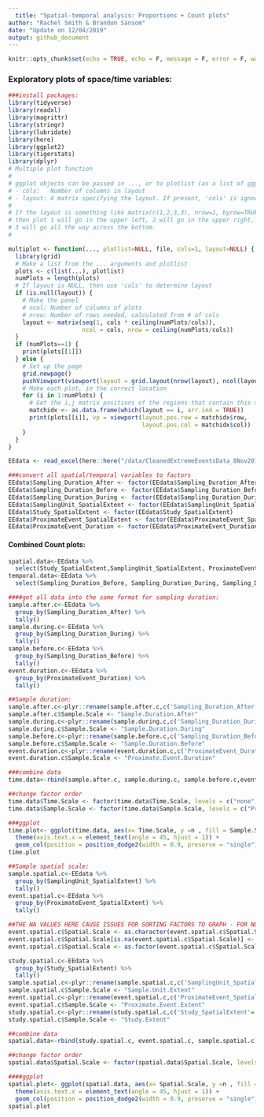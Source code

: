 ```yaml
---
  title: "Spatial-temporal analysis: Proportions + Count plots"
author: "Rachel Smith & Brandon Sansom"
date: "Update on 12/04/2019"
output: github_document
---
```

  
  ```r
knitr::opts_chunk$set(echo = TRUE, echo = F, message = F, error = F, warning = F)
```

### Exploratory plots of space/time variables: 

```r
###install packages:
library(tidyverse)
library(readxl)
library(magrittr)
library(stringr)
library(lubridate)
library(here)
library(ggplot2)
library(tigerstats)
library(dplyr)
# Multiple plot function
#
# ggplot objects can be passed in ..., or to plotlist (as a list of ggplot objects)
# - cols:   Number of columns in layout
# - layout: A matrix specifying the layout. If present, 'cols' is ignored.
#
# If the layout is something like matrix(c(1,2,3,3), nrow=2, byrow=TRUE),
# then plot 1 will go in the upper left, 2 will go in the upper right, and
# 3 will go all the way across the bottom.
#

multiplot <- function(..., plotlist=NULL, file, cols=1, layout=NULL) {
  library(grid)
  # Make a list from the ... arguments and plotlist
  plots <- c(list(...), plotlist)
  numPlots = length(plots)
  # If layout is NULL, then use 'cols' to determine layout
  if (is.null(layout)) {
    # Make the panel
    # ncol: Number of columns of plots
    # nrow: Number of rows needed, calculated from # of cols
    layout <- matrix(seq(1, cols * ceiling(numPlots/cols)),
                     ncol = cols, nrow = ceiling(numPlots/cols))
  }
  if (numPlots==1) {
    print(plots[[1]])
  } else {
    # Set up the page
    grid.newpage()
    pushViewport(viewport(layout = grid.layout(nrow(layout), ncol(layout))))
    # Make each plot, in the correct location
    for (i in 1:numPlots) {
      # Get the i,j matrix positions of the regions that contain this subplot
      matchidx <- as.data.frame(which(layout == i, arr.ind = TRUE))
      print(plots[[i]], vp = viewport(layout.pos.row = matchidx$row,
                                      layout.pos.col = matchidx$col))
    }
  }
}

EEdata <- read_excel(here::here("/data/CleanedExtremeEventsData_8Nov2019.xlsx"), sheet = 1)

###convert all spatial/temporal variables to factors
EEdata$Sampling_Duration_After <- factor(EEdata$Sampling_Duration_After)
EEdata$Sampling_Duration_Before <- factor(EEdata$Sampling_Duration_Before)
EEdata$Sampling_Duration_During <- factor(EEdata$Sampling_Duration_During)
EEdata$SamplingUnit_SpatialExtent <- factor(EEdata$SamplingUnit_SpatialExtent)
EEdata$Study_SpatialExtent <- factor(EEdata$Study_SpatialExtent)
EEdata$ProximateEvent_SpatialExtent <- factor(EEdata$ProximateEvent_SpatialExtent)
EEdata$ProximateEvent_Duration <- factor(EEdata$ProximateEvent_Duration)
```


#### Combined Count plots:
```r
spatial.data<-EEdata %>% 
  select(Study_SpatialExtent,SamplingUnit_SpatialExtent, ProximateEvent_SpatialExtent)
temporal.data<-EEdata %>% 
  select(Sampling_Duration_Before, Sampling_Duration_During, Sampling_Duration_After, ProximateEvent_Duration)

####get all data into the same format for sampling duration:
sample.after.c<-EEdata %>%
  group_by(Sampling_Duration_After) %>%
  tally()
sample.during.c<-EEdata %>%
  group_by(Sampling_Duration_During) %>%
  tally()
sample.before.c<-EEdata %>%
  group_by(Sampling_Duration_Before) %>%
  tally()
event.duration.c<-EEdata %>%
  group_by(ProximateEvent_Duration) %>%
  tally()

##Sample duration:        
sample.after.c<-plyr::rename(sample.after.c,c('Sampling_Duration_After'='Time.Scale'))
sample.after.c$Sample.Scale <- "Sample.Duration.After"
sample.during.c<-plyr::rename(sample.during.c,c('Sampling_Duration_During'='Time.Scale'))
sample.during.c$Sample.Scale <- "Sample.Duration.During"
sample.before.c<-plyr::rename(sample.before.c,c('Sampling_Duration_Before'='Time.Scale'))
sample.before.c$Sample.Scale <- "Sample.Duration.Before"
event.duration.c<-plyr::rename(event.duration.c,c('ProximateEvent_Duration'='Time.Scale'))
event.duration.c$Sample.Scale <- "Proximate.Event.Duration"

###combine data
time.data<-rbind(sample.after.c, sample.during.c, sample.before.c,event.duration.c  )

##change factor order
time.data$Time.Scale <- factor(time.data$Time.Scale, levels = c("none", "single sample", "hours", "days", "weeks", "months", "years"))
time.data$Sample.Scale <- factor(time.data$Sample.Scale, levels = c("Proximate.Event.Duration", "Sample.Duration.Before", "Sample.Duration.During", "Sample.Duration.After"))

###ggplot
time.plot<- ggplot(time.data, aes(x= Time.Scale, y =n , fill = Sample.Scale)) + 
  theme(axis.text.x = element_text(angle = 45, hjust = 1)) + 
  geom_col(position = position_dodge2(width = 0.9, preserve = "single"))
time.plot

##Sample spatial scale:   
sample.spatial.c<-EEdata %>%
  group_by(SamplingUnit_SpatialExtent) %>%
  tally()
event.spatial.c<-EEdata %>%
  group_by(ProximateEvent_SpatialExtent) %>%
  tally()

##THE NA VALUES HERE CAUSE ISSUES FOR SORTING FACTORS TO GRAPH - FOR NOW I HAVE REPLACED WITH MISSING DATA
event.spatial.c$Spatial.Scale <- as.character(event.spatial.c$Spatial.Scale)
event.spatial.c$Spatial.Scale[is.na(event.spatial.c$Spatial.Scale)] <- "Missing Data"
event.spatial.c$Spatial.Scale <- as.factor(event.spatial.c$Spatial.Scale)

study.spatial.c<-EEdata %>%
  group_by(Study_SpatialExtent) %>%
  tally()
sample.spatial.c<-plyr::rename(sample.spatial.c,c('SamplingUnit_SpatialExtent'='Spatial.Scale'))
sample.spatial.c$Sample.Scale <- "Sample.Unit.Extent"
event.spatial.c<-plyr::rename(event.spatial.c,c('ProximateEvent_SpatialExtent'='Spatial.Scale'))
event.spatial.c$Sample.Scale <- "Proximate.Event.Extent"
study.spatial.c<-plyr::rename(study.spatial.c,c('Study_SpatialExtent'='Spatial.Scale'))
study.spatial.c$Sample.Scale <- "Study.Extent"

##combine data
spatial.data<-rbind(study.spatial.c, event.spatial.c, sample.spatial.c)

##change factor order
spatial.data$Spatial.Scale <- factor(spatial.data$Spatial.Scale, levels = c("undefined", "<1 sq m", "1-10 sq m", "10-100 sq m", "100-1000 sq m", ">1000 sq m", "Regional/Continental", "Missing Data"))

####ggplot
spatial.plot<- ggplot(spatial.data, aes(x= Spatial.Scale, y =n , fill = Sample.Scale)) + 
  theme(axis.text.x = element_text(angle = 45, hjust = 1)) + 
  geom_col(position = position_dodge2(width = 0.9, preserve = "single"))
spatial.plot
```
